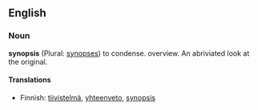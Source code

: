 ==English==

===Noun===
'''synopsis''' (Plural: [[synopses]]) to condense.  overview.  An abriviated look at the original.

====Translations====
*Finnish: [[tiivistelmä]], [[yhteenveto]], [[synopsis]]